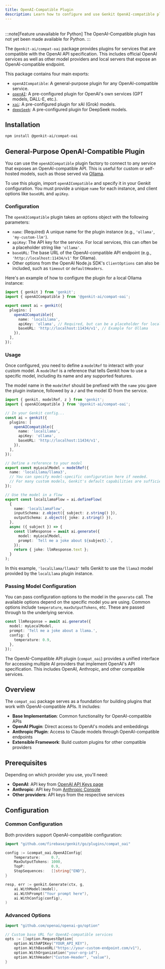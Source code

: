```yaml
---
title: OpenAI-Compatible Plugin
description: Learn how to configure and use Genkit OpenAI-compatible plugin to access models through any OpenAI-compatible API across JavaScript and Go.
---
```



<div style="display: flex; justify-content: space-between; align-items: center; gap: 1rem; margin: 1rem 0 1rem 0;">
  <LanguageSelector supportedLanguages="js go" />
  <CopyMarkdownButton />
</div>

<LanguageContent lang="python">
:::note[Feature unavailable for Python]
The OpenAI-Compatible plugin has not yet been made available for Python.
:::
</LanguageContent>

<LanguageContent lang="js">

The `@genkit-ai/compat-oai` package provides plugins for services that are compatible with the OpenAI API specification. This includes official OpenAI services as well as other model providers and local servers that expose an OpenAI-compatible endpoint.

This package contains four main exports:

- `openAICompatible`: A general-purpose plugin for any OpenAI-compatible service.
- [`openAI`](/docs/plugins/openai): A pre-configured plugin for OpenAI's own services (GPT models, DALL-E, etc.).
- [`xai`](/docs/plugins/xai): A pre-configured plugin for xAI (Grok) models.
- [`deepSeek`](/docs/plugins/deepseek): A pre-configured plugin for DeepSeek models.

## Installation

```bash
npm install @genkit-ai/compat-oai
```

## General-Purpose OpenAI-Compatible Plugin

You can use the `openAICompatible` plugin factory to connect to any service that exposes an OpenAI-compatible API. This is useful for custom or self-hosted models, such as those served via [Ollama](https://ollama.com/).

To use this plugin, import `openAICompatible` and specify it in your Genkit configuration. You must provide a unique `name` for each instance, and client options like `baseURL` and `apiKey`.

### Configuration

The `openAICompatible` plugin takes an options object with the following parameters:

-   `name`: (Required) A unique name for the plugin instance (e.g., `'ollama'`, `'my-custom-llm'`).
-   `apiKey`: The API key for the service. For local services, this can often be a placeholder string like `'ollama'`.
-   `baseURL`: The base URL of the OpenAI-compatible API endpoint (e.g., `'http://localhost:11434/v1'` for Ollama).
-   Other options from the OpenAI Node.js SDK's `ClientOptions` can also be included, such as `timeout` or `defaultHeaders`.

Here's an example of how to configure the plugin for a local Ollama instance:

```ts
import { genkit } from 'genkit';
import { openAICompatible } from '@genkit-ai/compat-oai';

export const ai = genkit({
  plugins: [
    openAICompatible({
      name: 'localLlama',
      apiKey: 'ollama', // Required, but can be a placeholder for local servers
      baseURL: 'http://localhost:11434/v1', // Example for Ollama
    }),
  ],
});
```

### Usage

Once configured, you need to define a `modelRef` to interact with your custom model. A `modelRef` is a reference that tells Genkit how to use a specific model, including its name and any supported features.

The model name in the `modelRef` should be prefixed with the `name` you gave the plugin instance, followed by a `/` and the model ID from the service.

```ts
import { genkit, modelRef, z } from 'genkit';
import { openAICompatible } from '@genkit-ai/compat-oai';

// In your Genkit config...
const ai = genkit({
  plugins: [
    openAICompatible({
      name: 'localLlama',
      apiKey: 'ollama',
      baseURL: 'http://localhost:11434/v1',
    }),
  ],
});

// Define a reference to your model
export const myLocalModel = modelRef({
  name: 'localLlama/llama3',
  // You can specify model-specific configuration here if needed.
  // For many custom models, Genkit's default capabilities are sufficient.
});

// Use the model in a flow
export const localLlamaFlow = ai.defineFlow(
  {
    name: 'localLlamaFlow',
    inputSchema: z.object({ subject: z.string() }),
    outputSchema: z.object({ joke: z.string() }),
  },
  async ({ subject }) => {
    const llmResponse = await ai.generate({
      model: myLocalModel,
      prompt: `Tell me a joke about ${subject}.`,
    });
    return { joke: llmResponse.text };
  }
);
```

In this example, `'localLlama/llama3'` tells Genkit to use the `llama3` model provided by the `localLlama` plugin instance.

### Passing Model Configuration

You can pass configuration options to the model in the `generate` call. The available options depend on the specific model you are using. 
Common options include `temperature`, `maxOutputTokens`, etc. These are passed through to the underlying service.

```ts
const llmResponse = await ai.generate({
  model: myLocalModel,
  prompt: 'Tell me a joke about a llama.',
  config: {
    temperature: 0.9,
  },
});
```

</LanguageContent>

<LanguageContent lang="go">

The OpenAI-Compatible API plugin (`compat_oai`) provides a unified interface for accessing multiple AI providers that implement OpenAI's API specification. This includes OpenAI, Anthropic, and other compatible services.

## Overview

The `compat_oai` package serves as a foundation for building plugins that work with OpenAI-compatible APIs. It includes:

- **Base Implementation**: Common functionality for OpenAI-compatible APIs
- **OpenAI Plugin**: Direct access to OpenAI's models and embeddings
- **Anthropic Plugin**: Access to Claude models through OpenAI-compatible endpoints
- **Extensible Framework**: Build custom plugins for other compatible providers

## Prerequisites

Depending on which provider you use, you'll need:

- **OpenAI**: API key from [OpenAI API Keys page](https://platform.openai.com/api-keys)
- **Anthropic**: API key from [Anthropic Console](https://console.anthropic.com/)
- **Other providers**: API keys from the respective services

## Configuration

### Common Configuration

Both providers support OpenAI-compatible configuration:

```go
import "github.com/firebase/genkit/go/plugins/compat_oai"

config := &compat_oai.OpenAIConfig{
    Temperature:     0.7,
    MaxOutputTokens: 1000,
    TopP:            0.9,
    StopSequences:   []string{"END"},
}

resp, err := genkit.Generate(ctx, g,
    ai.WithModel(model),
    ai.WithPrompt("Your prompt here"),
    ai.WithConfig(config),
)
```

### Advanced Options

```go
import "github.com/openai/openai-go/option"

// Custom base URL for OpenAI-compatible services
opts := []option.RequestOption{
    option.WithAPIKey("YOUR_API_KEY"),
    option.WithBaseURL("https://your-custom-endpoint.com/v1"),
    option.WithOrganization("your-org-id"),
    option.WithHeader("Custom-Header", "value"),
}
```

</LanguageContent>
